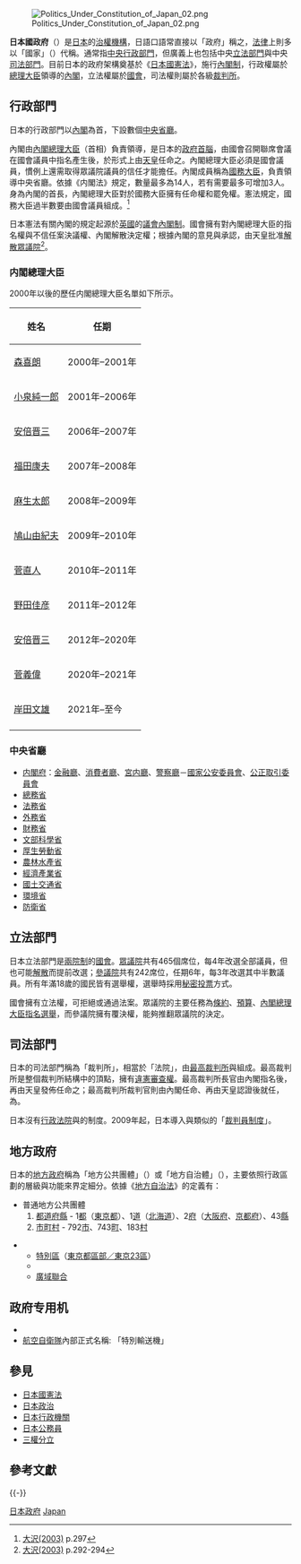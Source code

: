 {{Refimprove|time=2021-04-10T15:02:56+00:00}}
{{日本政治}}
{{Infobox Government agency|logo=File:Go-shichi no kiri crest 2.svg|name=日本國政府|formed={{start date and age|1885}}|picture_width=|headquarters={{JPN}}[[東京都|東京都]][[千代田區|千代田區]]<br>[[國會議事堂_(日本)|國會議事堂]]|type=[[中央政府|中央政府]]|minister1_pfo=[[日本內閣總理大臣|內閣總理大臣]]|minister1_name=[[岸田文雄|岸田文雄]]|website=https://www.japan.go.jp/|keydocument1=[[日本国宪法|日本国宪法]]|jurisdiction={{JPN}}|picture_caption=[[國會議事堂_(日本)|國會議事堂]]|nativename=日本国政府|logo_caption=[[桐紋|桐紋]]}}[[File:Politics_Under_Constitution_of_Japan_02.png|thumb]]

'''日本國政府'''（{{jpn|j=日本国政府|hg=にほんこくせいふ|rm=Nihon-koku Seifu|f=y}}）是[[日本|日本]]的[[国家权力|治權]][[政府|機構]]，日語口語常直接以「政府」稱之，[[日本法律|法律]]上則多以「國家」（{{jp|j=国|hg=くに|rm=Kuni|f=y}}）代稱。通常指[[中央政府|中央]][[行政部門|行政部門]]，但廣義上也包括中央[[立法部門|立法部門]]與中央[[司法部門|司法部門]]。目前日本的政府架構奠基於《[[日本國憲法|日本國憲法]]》，施行[[內閣制|內閣制]]，行政權屬於[[日本內閣總理大臣|總理大臣]]領導的[[日本內閣|內閣]]，立法權屬於[[國會_(日本)|國會]]，司法權則屬於各級[[日本裁判所|裁判所]]。

== 行政部門 ==
日本的行政部門以[[日本內閣|內閣]]為首，下設數個[[日本行政機關|中央省廳]]。

內閣由[[日本內閣總理大臣|內閣總理大臣]]（首相）負責領導，是日本的[[政府首腦|政府首腦]]，由國會召開聯席會議在國會議員中指名產生後，於形式上由[[天皇|天皇]]任命之。內閣總理大臣必須是國會議員，慣例上還需取得眾議院議員的信任才能擔任。內閣成員稱為[[國務大臣_(日本)|國務大臣]]，負責領導中央省廳。依據《内閣法》規定，數量最多為14人，若有需要最多可增加3人。身為內閣的首長，內閣總理大臣對於國務大臣擁有任命權和罷免權。憲法規定，國務大臣過半數要由國會議員組成。<ref name="大沢(2003)297">[[#大沢(2003)|大沢(2003)]] p.297</ref>

日本憲法有關內閣的規定起源於[[英國|英國]]的[[議會內閣制|議會內閣制]]。國會擁有對內閣總理大臣的指名權與不信任案決議權、內閣解散決定權；根據內閣的意見與承認，由天皇批准[[眾議院解散|解散眾議院]]<ref name="大沢(2003)292-4">[[#大沢(2003)|大沢(2003)]] p.292-294</ref>。

=== 内閣總理大臣 ===
{{Main|日本内閣總理大臣}}
2000年以後的歷任内閣總理大臣名單如下所示。
{| class="wikitable"
!姓名!!任期
|-
|[[森喜朗|森喜朗]]
|2000年–2001年
|-
|[[小泉純一郎|小泉純一郎]]
|2001年–2006年
|-
|[[安倍晋三|安倍晋三]]
|2006年–2007年
|-
|[[福田康夫|福田康夫]]
|2007年–2008年
|-
|[[麻生太郎|麻生太郎]]
|2008年–2009年
|-
|[[鳩山由紀夫|鳩山由紀夫]]
|2009年–2010年
|-
|[[菅直人|菅直人]]
|2010年–2011年
|-
|[[野田佳彦|野田佳彦]]
|2011年–2012年
|-
|[[安倍晋三|安倍晋三]]
|2012年–2020年
|-
|[[菅義偉|菅義偉]]
|2020年–2021年
|-
|[[岸田文雄|岸田文雄]]
|2021年–至今
|-
|}

=== 中央省廳 ===
{{Main|日本行政機關}}
* [[内閣府|内閣府]]：[[金融廳|金融廳]]、[[消費者廳|消費者廳]]、[[宮内廳|宮内廳]]、[[警察廳_(日本)|警察廳]]－[[國家公安委員會|國家公安委員會]]、[[公正取引委員會|公正取引委員會]]
* [[總務省|總務省]]
* [[法務省|法務省]]
* [[日本外務省|外務省]]
* [[財務省_(日本)|財務省]]
* [[文部科學省|文部科學省]]
* [[厚生勞動省|厚生勞動省]]
* [[農林水產省|農林水產省]]
* [[經濟產業省|經濟產業省]]
* [[國土交通省|國土交通省]]
* [[環境省|環境省]]
* [[防衛省|防衛省]]

== 立法部門 ==
日本立法部門是[[兩院制|兩院制]]的[[國會_(日本)|國會]]。[[日本眾議院|眾議院]]共有465個席位，每4年改選全部議員，但也可能[[眾議院解散|解散]]而提前改選；[[日本參議院|參議院]]共有242席位，任期6年，每3年改選其中半數議員。所有年滿18歲的國民皆有選舉權，選舉時採用[[秘密投票|秘密投票]]方式。

國會擁有立法權，可拒絕或通過法案。眾議院的主要任務為[[條約|條約]]、[[預算|預算]]、[[內閣總理大臣指名選舉|內閣總理大臣指名選舉]]，而參議院擁有覆決權，能夠推翻眾議院的決定。

== 司法部門 ==
{{main|日本裁判所}}
日本的司法部門稱為「裁判所」，相當於「法院」，由[[最高裁判所|最高裁判所]]與{{link-ja|下級裁判所|下級裁判所}}組成。最高裁判所是整個裁判所結構中的頂點，擁有[[違憲審查權|違憲審查權]]。最高裁判所長官由內閣指名後，再由天皇發佈任命之；最高裁判所裁判官則由內閣任命、再由天皇認證後就任，為{{link-ja|認證官|認証官}}。

日本沒有[[行政法院|行政法院]]與{{link-en|索賠法院|Court of Claims}}的制度。2009年起，日本導入與{{link-en|參審制|Lay judge}}類似的「[[裁判員制度|裁判員制度]]」。

== 地方政府 ==
{{see|日本行政區劃}}

日本的[[地方政府|地方政府]]稱為「地方公共團體」（{{jpn|j=地方公共団体|hg=ちほうこうきょうだんたい|rm=chihō kōkyō dantai|f=y}}）或「地方自治體」（{{jp|j=地方自治体|hg=ちほうじちたい|rm=chihō jichitai|f=y}}），主要依照行政區劃的層級與功能來界定細分。依據《[[地方自治法_(日本)|地方自治法]]》的定義有： 

* 普通地方公共團體
*#[[都道府縣|都道府縣]] - 1[[都|都]]（[[東京都|東京都]]）、1[[道_(行政区划)|道]]（[[北海道|北海道]]）、2[[府_(行政区划)|府]]（[[大阪府|大阪府]]、[[京都府|京都府]]）、43[[縣|縣]] 
*#[[市町村|市町村]] - 792[[市|市]]、743[[町|町]]、183[[村_(日本)|村]]

* {{link-ja|特別地方公共團體|特別地方公共団体}}
**[[特別區|特別區]]（[[東京都區部|東京都區部／東京23區]]）
**{{link-ja|一部事務組合|一部事務組合}}
**[[廣域聯合|廣域聯合]]

== 政府专用机 ==
{{Main|日本国政府专用机}}
* {{link-ja|內閣總理大臣專用車|内閣総理大臣専用車}}
* [[航空自衛隊|航空自衛隊]]內部正式名稱: 「特別輸送機」

== 參見 ==
* [[日本國憲法|日本國憲法]]
* [[日本政治|日本政治]]
* [[日本行政機關|日本行政機關]]
* [[日本公務員|日本公務員]]
* [[三權分立|三權分立]]

== 參考文獻 ==
{{Reflist}}

{{-}}
{{亚洲题目|政府}}

[[Category:日本政府|]]
[[Category:亚洲各国政府|Japan]]